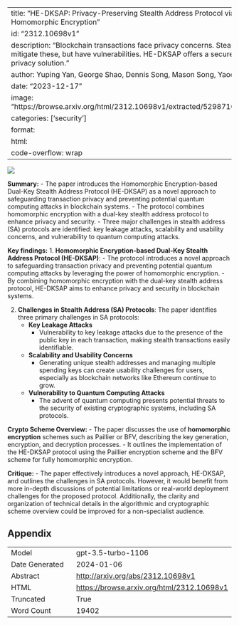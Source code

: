 
---
title: "HE-DKSAP: Privacy-Preserving Stealth Address Protocol via Additively Homomorphic Encryption"
id: "2312.10698v1"
description: "Blockchain transactions face privacy concerns. Stealth addresses mitigate these, but have vulnerabilities. HE-DKSAP offers a secure, scalable privacy solution."
author: Yuping Yan, George Shao, Dennis Song, Mason Song, Yaochu Jin
date: "2023-12-17"
image: "https://browse.arxiv.org/html/2312.10698v1/extracted/5298710/dksap.png"
categories: ['security']
format:
  html:
    code-overflow: wrap
---

![](https://browse.arxiv.org/html/2312.10698v1/extracted/5298710/dksap.png)

**Summary:**
- The paper introduces the Homomorphic Encryption-based Dual-Key Stealth Address Protocol (HE-DKSAP) as a novel approach to safeguarding transaction privacy and preventing potential quantum computing attacks in blockchain systems.
- The protocol combines homomorphic encryption with a dual-key stealth address protocol to enhance privacy and security.
- Three major challenges in stealth address (SA) protocols are identified: key leakage attacks, scalability and usability concerns, and vulnerability to quantum computing attacks.

**Key findings:**
1. **Homomorphic Encryption-based Dual-Key Stealth Address Protocol (HE-DKSAP)**:
    - The protocol introduces a novel approach to safeguarding transaction privacy and preventing potential quantum computing attacks by leveraging the power of homomorphic encryption.
    - By combining homomorphic encryption with the dual-key stealth address protocol, HE-DKSAP aims to enhance privacy and security in blockchain systems.

2. **Challenges in Stealth Address (SA) Protocols**:
    The paper identifies three primary challenges in SA protocols:
    - **Key Leakage Attacks**
      - Vulnerability to key leakage attacks due to the presence of the public key in each transaction, making stealth transactions easily identifiable.
    - **Scalability and Usability Concerns**
      - Generating unique stealth addresses and managing multiple spending keys can create usability challenges for users, especially as blockchain networks like Ethereum continue to grow.
    - **Vulnerability to Quantum Computing Attacks**
      - The advent of quantum computing presents potential threats to the security of existing cryptographic systems, including SA protocols.

**Crypto Scheme Overview:**
- The paper discusses the use of **homomorphic encryption** schemes such as Paillier or BFV, describing the key generation, encryption, and decryption processes.
- It outlines the implementation of the HE-DKSAP protocol using the Paillier encryption scheme and the BFV scheme for fully homomorphic encryption.

**Critique:**
- The paper effectively introduces a novel approach, HE-DKSAP, and outlines the challenges in SA protocols. However, it would benefit from more in-depth discussions of potential limitations or real-world deployment challenges for the proposed protocol. Additionally, the clarity and organization of technical details in the algorithmic and cryptographic scheme overview could be improved for a non-specialist audience.

## Appendix

|          |          |
|----------|----------|
| Model     | gpt-3.5-turbo-1106       |
| Date Generated     | 2024-01-06       |
| Abstract | [http://arxiv.org/abs/2312.10698v1](http://arxiv.org/abs/2312.10698v1)        |
| HTML     | [https://browse.arxiv.org/html/2312.10698v1](https://browse.arxiv.org/html/2312.10698v1)       |
| Truncated       | True       |
| Word Count       | 19402       |
